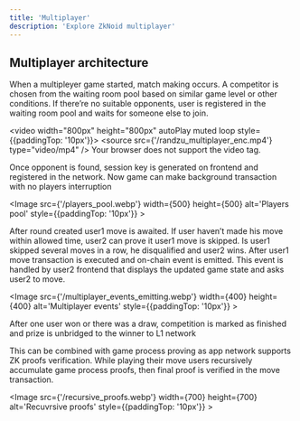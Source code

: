 ```yaml
---
title: 'Multiplayer'
description: 'Explore ZkNoid multiplayer'
---
```



## Multiplayer architecture

When a multipleyer game started, match making occurs. 
A competitor is chosen from the waiting room pool based on similar game level or other conditions. 
If there’re no suitable opponents, user is registered in the waiting room pool and waits for someone else to join. 

<video width="800px" height="800px" autoPlay muted loop style={{paddingTop: '10px'}}>
  <source src={'/randzu_multiplayer_enc.mp4'} type="video/mp4" />
    Your browser does not support the video tag.
</video>

Once opponent is found, session key is generated on frontend and registered in the network. 
Now game can make background transaction with no players interruption

<Image src={'/players_pool.webp'} width={500} height={500} alt='Players pool' style={{paddingTop: '10px'}} ></Image>

After round created user1 move is awaited. 
If user haven’t made his move within allowed time, user2 can prove it user1 move is skipped. 
Is user1 skipped several moves in a row, he disqualified and user2 wins. 
After user1 move transaction is executed and on-chain event is emitted. 
This event is handled by user2 frontend that displays the updated game state and asks user2 to move.

<Image src={'/multiplayer_events_emitting.webp'} width={400} height={400} alt='Multiplayer events' style={{paddingTop: '10px'}} ></Image>

After one user won or there was a draw, competition is marked as finished and prize is unbridged to the winner to L1 network

This can be combined with game process proving as app network supports ZK proofs verification. 
While playing their move users recursively accumulate game process proofs, then final proof is verified in the move transaction.

<Image src={'/recursive_proofs.webp'} width={700} height={700} alt='Recuvrsive proofs' style={{paddingTop: '10px'}} ></Image>
